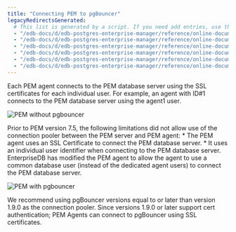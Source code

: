 ```yaml
---
title: "Connecting PEM to pgBouncer"
legacyRedirectsGenerated:
  # This list is generated by a script. If you need add entries, use the `legacyRedirects` key.
  - "/edb-docs/d/edb-postgres-enterprise-manager/reference/online-documentation/7.12/pem_pgbouncer_server_agent_connection.html"
  - "/edb-docs/d/edb-postgres-enterprise-manager/reference/online-documentation/7.14/pem_pgbouncer_server_agent_connection.html"
  - "/edb-docs/d/edb-postgres-enterprise-manager/reference/online-documentation/7.15/pem_pgbouncer_server_agent_connection.html"
  - "/edb-docs/d/edb-postgres-enterprise-manager/reference/online-documentation/7.16/pem_pgbouncer_server_agent_connection.html"
  - "/edb-docs/d/edb-postgres-enterprise-manager/reference/online-documentation/7.7/pem_pgbouncer_server_agent_connection.html"
  - "/edb-docs/d/edb-postgres-enterprise-manager/reference/online-documentation/7.8/pem_pgbouncer_server_agent_connection.html"
---
```


<div id="pem_pgbouncer_server_agent_connection" class="registered_link"></div>

Each PEM agent connects to the PEM database server using the SSL certificates for each individual user. For example, an agent with ID#1 connects to the PEM database server using the agent1 user.

![PEM without pgbouncer](../images/pem_pgbouncer_without.png)

Prior to PEM version 7.5, the following limitations did not allow use of the connection pooler between the PEM server and PEM agent: \* The PEM agent uses an SSL Certificate to connect the PEM database server. \* It uses an individual user identifier when connecting to the PEM database server. EnterpriseDB has modified the PEM agent to allow the agent to use a common database user (instead of the dedicated agent users) to connect the PEM database server.

![PEM with pgbouncer](../images/pem_pgbouncer_with.png)

We recommend using pgBouncer versions equal to or later than version 1.9.0 as the connection pooler. Since versions 1.9.0 or later support cert authentication; PEM Agents can connect to pgBouncer using SSL certificates.
